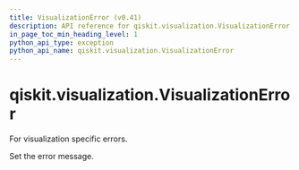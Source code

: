 ```yaml
---
title: VisualizationError (v0.41)
description: API reference for qiskit.visualization.VisualizationError in qiskit v0.41
in_page_toc_min_heading_level: 1
python_api_type: exception
python_api_name: qiskit.visualization.VisualizationError
---
```


<span id="qiskit-visualization-visualizationerror" />

# qiskit.visualization.VisualizationError

<Class id="qiskit.visualization.VisualizationError" isDedicatedPage={true} github="https://github.com/qiskit/qiskit/tree/stable/0.23/qiskit/visualization/exceptions.py" signature="VisualizationError(*message)" modifiers="exception">
  For visualization specific errors.

  Set the error message.
</Class>


